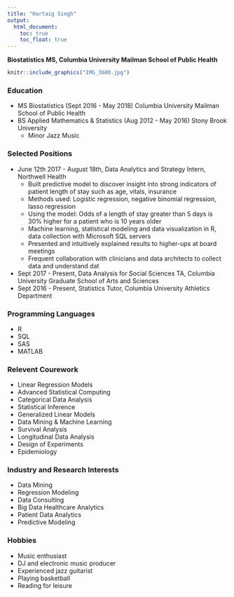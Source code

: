```yaml
---
title: "Hartaig Singh"
output:
  html_document:
    toc: true
    toc_float: true
---
```

**Biostatistics MS, Columbia University Mailman School of Public Health**  

```r
knitr::include_graphics("IMG_3680.jpg")
```


### Education
* MS Biostatistics (Sept 2016 - May 2018) Columbia University Mailman School of Public Health
* BS Applied Mathematics & Statistics (Aug 2012 - May 2016) Stony Brook University
    + Minor Jazz Music

### Selected Positions
* June 12th 2017 - August 18th, Data Analytics and Strategy Intern, Northwell Health
    + Built predictive model to discover insight into strong indicators of patient length of stay such       as age, vitals, insurance 
    + Methods used: Logistic regression, negative binomial regression, lasso regression 
    + Using the model: Odds of a length of stay greater than 5 days is 30% higher for a patient who is       10 years older 
    + Machine learning, statistical modeling and data visualization in R, data collection with              Microsoft SQL servers 
    + Presented and intuitively explained results to higher-ups at board meetings
    + Frequent collaboration with clinicians and data architects to collect data and understand dat
* Sept 2017 - Present, Data Analysis for Social Sciences TA, Columbia University Graduate School of Arts and Sciences
* Sept 2016 - Present, Statistics Tutor, Columbia University Athletics Department 

### Programming Languages
* R
* SQL
* SAS
* MATLAB

### Relevent Courework
* Linear Regression Models
* Advanced Statistical Computing
* Categorical Data Analysis
* Statistical Inference
* Generalized Linear Models
* Data Mining & Machine Learning
* Survival Analysis
* Longitudinal Data Analysis
* Design of Experiments
* Epidemiology

### Industry and Research Interests
* Data Mining
* Regression Modeling
* Data Consulting
* Big Data Healthcare Analytics 
* Patient Data Analytics
* Predictive Modeling

### Hobbies
* Music enthusiast
* DJ and electronic music producer
* Experienced jazz guitarist
* Playing basketball
* Reading for leisure







